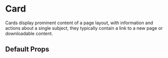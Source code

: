 
<Meta title="Card" of={CardStories} />

# Card

Cards display prominent content of a page layout, with information and actions about a single subject, they typically contain a link to a new page or downloadable content.

<Canvas>
  <Story of={CardStories.GraphicCard} />
</Canvas>

## Default Props

<ArgsTable of={Card} />
